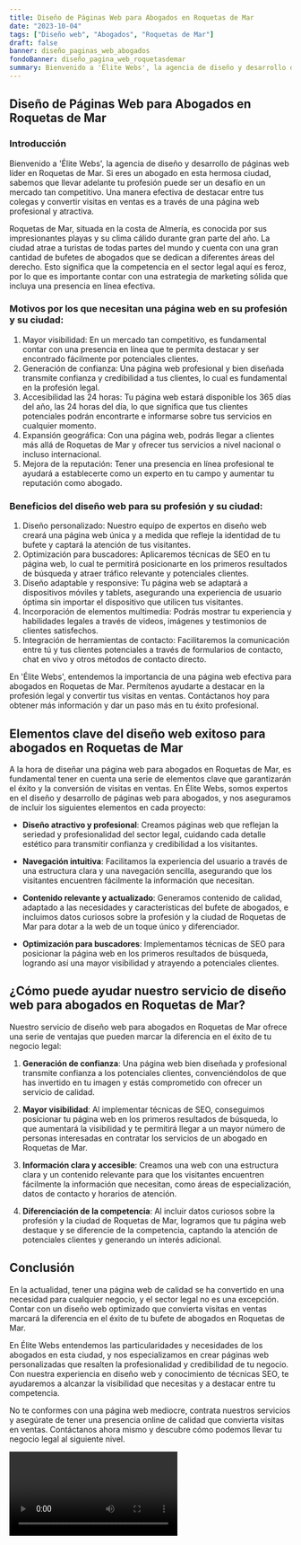 ```yaml
---
title: Diseño de Páginas Web para Abogados en Roquetas de Mar
date: "2023-10-04"
tags: ["Diseño web", "Abogados", "Roquetas de Mar"]
draft: false
banner: diseño_paginas_web_abogados
fondoBanner: diseño_pagina_web_roquetasdemar
summary: Bienvenido a 'Élite Webs', la agencia de diseño y desarrollo de páginas web líder en Roquetas de Mar. Si eres un abogado en esta hermosa ciudad, sabemos que llevar adelante tu profesión puede ser un desafío en un mercado tan competitivo. Una manera efectiva de destacar entre tus colegas y convertir visitas en ventas es a través de una página web profesional y atractiva.
---
```



## Diseño de Páginas Web para Abogados en Roquetas de Mar

### Introducción

Bienvenido a 'Élite Webs', la agencia de diseño y desarrollo de páginas web líder en Roquetas de Mar. Si eres un abogado en esta hermosa ciudad, sabemos que llevar adelante tu profesión puede ser un desafío en un mercado tan competitivo. Una manera efectiva de destacar entre tus colegas y convertir visitas en ventas es a través de una página web profesional y atractiva.

Roquetas de Mar, situada en la costa de Almería, es conocida por sus impresionantes playas y su clima cálido durante gran parte del año. La ciudad atrae a turistas de todas partes del mundo y cuenta con una gran cantidad de bufetes de abogados que se dedican a diferentes áreas del derecho. Esto significa que la competencia en el sector legal aquí es feroz, por lo que es importante contar con una estrategia de marketing sólida que incluya una presencia en línea efectiva.

### Motivos por los que necesitan una página web en su profesión y su ciudad:

1. Mayor visibilidad: En un mercado tan competitivo, es fundamental contar con una presencia en línea que te permita destacar y ser encontrado fácilmente por potenciales clientes.
2. Generación de confianza: Una página web profesional y bien diseñada transmite confianza y credibilidad a tus clientes, lo cual es fundamental en la profesión legal.
3. Accesibilidad las 24 horas: Tu página web estará disponible los 365 días del año, las 24 horas del día, lo que significa que tus clientes potenciales podrán encontrarte e informarse sobre tus servicios en cualquier momento.
4. Expansión geográfica: Con una página web, podrás llegar a clientes más allá de Roquetas de Mar y ofrecer tus servicios a nivel nacional o incluso internacional.
5. Mejora de la reputación: Tener una presencia en línea profesional te ayudará a establecerte como un experto en tu campo y aumentar tu reputación como abogado.

### Beneficios del diseño web para su profesión y su ciudad:

1. Diseño personalizado: Nuestro equipo de expertos en diseño web creará una página web única y a medida que refleje la identidad de tu bufete y captará la atención de tus visitantes.
2. Optimización para buscadores: Aplicaremos técnicas de SEO en tu página web, lo cual te permitirá posicionarte en los primeros resultados de búsqueda y atraer tráfico relevante y potenciales clientes.
3. Diseño adaptable y responsive: Tu página web se adaptará a dispositivos móviles y tablets, asegurando una experiencia de usuario óptima sin importar el dispositivo que utilicen tus visitantes.
4. Incorporación de elementos multimedia: Podrás mostrar tu experiencia y habilidades legales a través de videos, imágenes y testimonios de clientes satisfechos.
5. Integración de herramientas de contacto: Facilitaremos la comunicación entre tú y tus clientes potenciales a través de formularios de contacto, chat en vivo y otros métodos de contacto directo.

En 'Élite Webs', entendemos la importancia de una página web efectiva para abogados en Roquetas de Mar. Permítenos ayudarte a destacar en la profesión legal y convertir tus visitas en ventas. Contáctanos hoy para obtener más información y dar un paso más en tu éxito profesional.

<GifSeo />

<Cta />

## Elementos clave del diseño web exitoso para abogados en Roquetas de Mar

A la hora de diseñar una página web para abogados en Roquetas de Mar, es fundamental tener en cuenta una serie de elementos clave que garantizarán el éxito y la conversión de visitas en ventas. En Élite Webs, somos expertos en el diseño y desarrollo de páginas web para abogados, y nos aseguramos de incluir los siguientes elementos en cada proyecto:

- **Diseño atractivo y profesional**: Creamos páginas web que reflejan la seriedad y profesionalidad del sector legal, cuidando cada detalle estético para transmitir confianza y credibilidad a los visitantes.

- **Navegación intuitiva**: Facilitamos la experiencia del usuario a través de una estructura clara y una navegación sencilla, asegurando que los visitantes encuentren fácilmente la información que necesitan.

- **Contenido relevante y actualizado**: Generamos contenido de calidad, adaptado a las necesidades y características del bufete de abogados, e incluimos datos curiosos sobre la profesión y la ciudad de Roquetas de Mar para dotar a la web de un toque único y diferenciador.

- **Optimización para buscadores**: Implementamos técnicas de SEO para posicionar la página web en los primeros resultados de búsqueda, logrando así una mayor visibilidad y atrayendo a potenciales clientes.

## ¿Cómo puede ayudar nuestro servicio de diseño web para abogados en Roquetas de Mar?

Nuestro servicio de diseño web para abogados en Roquetas de Mar ofrece una serie de ventajas que pueden marcar la diferencia en el éxito de tu negocio legal:

1. **Generación de confianza**: Una página web bien diseñada y profesional transmite confianza a los potenciales clientes, convenciéndolos de que has invertido en tu imagen y estás comprometido con ofrecer un servicio de calidad.

2. **Mayor visibilidad**: Al implementar técnicas de SEO, conseguimos posicionar tu página web en los primeros resultados de búsqueda, lo que aumentará la visibilidad y te permitirá llegar a un mayor número de personas interesadas en contratar los servicios de un abogado en Roquetas de Mar.

3. **Información clara y accesible**: Creamos una web con una estructura clara y un contenido relevante para que los visitantes encuentren fácilmente la información que necesitan, como áreas de especialización, datos de contacto y horarios de atención.

4. **Diferenciación de la competencia**: Al incluir datos curiosos sobre la profesión y la ciudad de Roquetas de Mar, logramos que tu página web destaque y se diferencie de la competencia, captando la atención de potenciales clientes y generando un interés adicional.

## Conclusión

En la actualidad, tener una página web de calidad se ha convertido en una necesidad para cualquier negocio, y el sector legal no es una excepción. Contar con un diseño web optimizado que convierta visitas en ventas marcará la diferencia en el éxito de tu bufete de abogados en Roquetas de Mar.

En Élite Webs entendemos las particularidades y necesidades de los abogados en esta ciudad, y nos especializamos en crear páginas web personalizadas que resalten la profesionalidad y credibilidad de tu negocio. Con nuestra experiencia en diseño web y conocimiento de técnicas SEO, te ayudaremos a alcanzar la visibilidad que necesitas y a destacar entre tu competencia.

No te conformes con una página web mediocre, contrata nuestros servicios y asegúrate de tener una presencia online de calidad que convierta visitas en ventas. Contáctanos ahora mismo y descubre cómo podemos llevar tu negocio legal al siguiente nivel.

<Video />

<CtaBot job="Abogados" city="Roquetas de Mar" />

<Gmaps query="Roquetas de Mar+españa+maps" />
